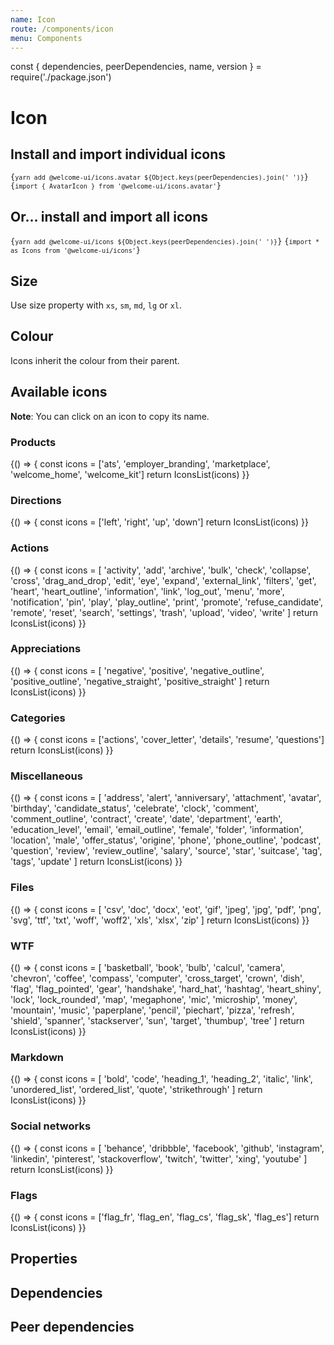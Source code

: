 ```yaml
---
name: Icon
route: /components/icon
menu: Components
---
```


const { dependencies, peerDependencies, name, version } = require('./package.json')

# Icon

<TagVersion version={version} name={name} />

## Install and import individual icons

<Code language="bash" isCopyable>{`yarn add @welcome-ui/icons.avatar ${Object.keys(peerDependencies).join(' ')}`}</Code>
<Code language="bash" isCopyable>{`import { AvatarIcon } from '@welcome-ui/icons.avatar'`}</Code>

## Or… install and import all icons

<Code language="bash" isCopyable>{`yarn add @welcome-ui/icons ${Object.keys(peerDependencies).join(' ')}`}</Code>
<Code language="bash" isCopyable>{`import * as Icons from '@welcome-ui/icons'`}</Code>

## Size

Use size property with `xs`, `sm`, `md`, `lg` or `xl`.

<Playground>
  <TwitterIcon size="xs" />
  <TwitterIcon size="sm" />
  <TwitterIcon />
  <TwitterIcon size="lg" />
  <TwitterIcon size="xl" />
</Playground>

## Colour

Icons inherit the colour from their parent.

<Playground>
  <TwitterIcon color="blue" size="xl" />
  <TwitterIcon color="orange" size="xl" />
  <TwitterIcon color="green" size="xl" />
</Playground>

## Available icons

**Note**: You can click on an icon to copy its name.

### Products

<Playground wrapper={false}>
  {() => {
    const icons = ['ats', 'employer_branding', 'marketplace', 'welcome_home', 'welcome_kit']
    return IconsList(icons)
  }}
</Playground>

### Directions

<Playground wrapper={false}>
  {() => {
    const icons = ['left', 'right', 'up', 'down']
    return IconsList(icons)
  }}
</Playground>

### Actions

<Playground wrapper={false}>
  {() => {
    const icons = [
      'activity',
      'add',
      'archive',
      'bulk',
      'check',
      'collapse',
      'cross',
      'drag_and_drop',
      'edit',
      'eye',
      'expand',
      'external_link',
      'filters',
      'get',
      'heart',
      'heart_outline',
      'information',
      'link',
      'log_out',
      'menu',
      'more',
      'notification',
      'pin',
      'play',
      'play_outline',
      'print',
      'promote',
      'refuse_candidate',
      'remote',
      'reset',
      'search',
      'settings',
      'trash',
      'upload',
      'video',
      'write'
    ]
    return IconsList(icons)
  }}
</Playground>

### Appreciations

<Playground wrapper={false}>
  {() => {
    const icons = [
      'negative',
      'positive',
      'negative_outline',
      'positive_outline',
      'negative_straight',
      'positive_straight'
    ]
    return IconsList(icons)
  }}
</Playground>

### Categories

<Playground wrapper={false}>
  {() => {
    const icons = ['actions', 'cover_letter', 'details', 'resume', 'questions']
    return IconsList(icons)
  }}
</Playground>

### Miscellaneous

<Playground wrapper={false}>
  {() => {
    const icons = [
      'address',
      'alert',
      'anniversary',
      'attachment',
      'avatar',
      'birthday',
      'candidate_status',
      'celebrate',
      'clock',
      'comment',
      'comment_outline',
      'contract',
      'create',
      'date',
      'department',
      'earth',
      'education_level',
      'email',
      'email_outline',
      'female',
      'folder',
      'information',
      'location',
      'male',
      'offer_status',
      'origine',
      'phone',
      'phone_outline',
      'podcast',
      'question',
      'review',
      'review_outline',
      'salary',
      'source',
      'star',
      'suitcase',
      'tag',
      'tags',
      'update'
    ]
    return IconsList(icons)
  }}
</Playground>

### Files

<Playground wrapper={false}>
  {() => {
    const icons = [
      'csv',
      'doc',
      'docx',
      'eot',
      'gif',
      'jpeg',
      'jpg',
      'pdf',
      'png',
      'svg',
      'ttf',
      'txt',
      'woff',
      'woff2',
      'xls',
      'xlsx',
      'zip'
    ]
    return IconsList(icons)
  }}
</Playground>

### WTF

<Playground wrapper={false}>
  {() => {
    const icons = [
      'basketball',
      'book',
      'bulb',
      'calcul',
      'camera',
      'chevron',
      'coffee',
      'compass',
      'computer',
      'cross_target',
      'crown',
      'dish',
      'flag',
      'flag_pointed',
      'gear',
      'handshake',
      'hard_hat',
      'hashtag',
      'heart_shiny',
      'lock',
      'lock_rounded',
      'map',
      'megaphone',
      'mic',
      'microship',
      'money',
      'mountain',
      'music',
      'paperplane',
      'pencil',
      'piechart',
      'pizza',
      'refresh',
      'shield',
      'spanner',
      'stackserver',
      'sun',
      'target',
      'thumbup',
      'tree'
    ]
    return IconsList(icons)
  }}
</Playground>

### Markdown

<Playground wrapper={false}>
  {() => {
    const icons = [
      'bold',
      'code',
      'heading_1',
      'heading_2',
      'italic',
      'link',
      'unordered_list',
      'ordered_list',
      'quote',
      'strikethrough'
    ]
    return IconsList(icons)
  }}
</Playground>

### Social networks

<Playground wrapper={false}>
  {() => {
    const icons = [
      'behance',
      'dribbble',
      'facebook',
      'github',
      'instagram',
      'linkedin',
      'pinterest',
      'stackoverflow',
      'twitch',
      'twitter',
      'xing',
      'youtube'
    ]
    return IconsList(icons)
  }}
</Playground>

### Flags

<Playground wrapper={false}>
  {() => {
    const icons = ['flag_fr', 'flag_en', 'flag_cs', 'flag_sk', 'flag_es']
    return IconsList(icons)
  }}
</Playground>

## Properties

<Props of={Icon} />

## Dependencies

<Dependencies dependencies={dependencies} />

## Peer dependencies

<Dependencies dependencies={peerDependencies} />
